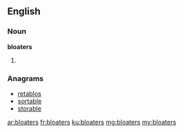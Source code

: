==English==

===Noun===
'''bloaters'''

# {{plural of|bloater}}

===Anagrams===
* [[retablos#English|retablos]]
* [[sortable#English|sortable]]
* [[storable#English|storable]]

[[ar:bloaters]]
[[fr:bloaters]]
[[ku:bloaters]]
[[mg:bloaters]]
[[my:bloaters]]
